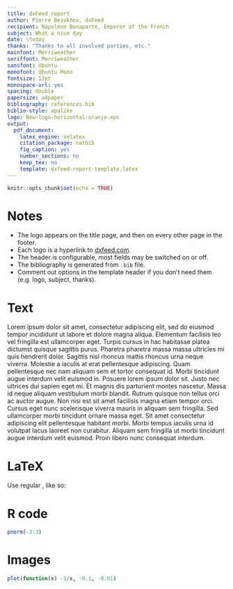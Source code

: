 ```yaml
---
title: dxFeed report
author: Pierre Bezukhov, dxFeed
recipient: Napoléon Bonaparte, Emperor of the French
subject: What a nice day
date: \today
thanks: "Thanks to all involved parties, etc."
mainfont: Merriweather
seriffont: Merriweather
sansfont: Ubuntu
monofont: Ubuntu Mono
fontsize: 12pt
monospace-url: yes
spacing: double
papersize: a4paper
bibliography: references.bib
biblio-style: apalike
logo: New-logo-horizontal-oranje.eps
output:
  pdf_document:
    latex_engine: xelatex
    citation_package: natbib
    fig_caption: yes
    number_sections: no
    keep_tex: no
    template: dxfeed-report-template.latex
---
```



```r
knitr::opts_chunk$set(echo = TRUE)
```

\noindent\makebox[\linewidth]{\rule{\textwidth}{0.4pt}}

# Notes

  * The logo appears on the title page, and then on every other page in the footer.
  * Each logo is a hyperlink to [dxfeed.com](https://www.dxfeed.com).
  * The header is configurable, most fields may be switched on or off.
  * The bibliography is generated from `.bib` file.
  * Comment out options in the template header if you don't need them (e.g. logo, subject, thanks).

# Text

Lorem ipsum dolor sit amet, consectetur adipiscing elit, sed do eiusmod tempor incididunt ut labore et dolore magna aliqua. Elementum facilisis leo vel fringilla est ullamcorper eget. Turpis cursus in hac habitasse platea dictumst quisque sagittis purus. Pharetra pharetra massa massa ultricies mi quis hendrerit dolor. Sagittis nisl rhoncus mattis rhoncus urna neque viverra. Molestie a iaculis at erat pellentesque adipiscing. Quam pellentesque nec nam aliquam sem et tortor consequat id. Morbi tincidunt augue interdum velit euismod in. Posuere lorem ipsum dolor sit. Justo nec ultrices dui sapien eget mi. Et magnis dis parturient montes nascetur. Massa id neque aliquam vestibulum morbi blandit. Rutrum quisque non tellus orci ac auctor augue. Non nisi est sit amet facilisis magna etiam tempor orci. Cursus eget nunc scelerisque viverra mauris in aliquam sem fringilla. Sed ullamcorper morbi tincidunt ornare massa eget. Sit amet consectetur adipiscing elit pellentesque habitant morbi. Morbi tempus iaculis urna id volutpat lacus laoreet non curabitur. Aliquam sem fringilla ut morbi tincidunt augue interdum velit euismod. Proin libero nunc consequat interdum.

# LaTeX

Use regular \LaTeX, like so:

\vspace*{\stretch{1}}
\begin{displaymath}
i\hbar \frac{\partial \Psi}{\partial t} = -\frac{\hbar^2}{2m}
\frac{\partial^2 \Psi}{\partial x^2} + V \Psi
\end{displaymath}
\vspace*{\stretch{1}}

# R code

```r
pnorm(-3:3)
```

# Images

```r
plot(function(x) -1/x, -0.1, -0.01)
```


